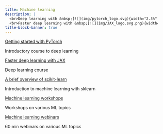 ```yaml
---
title: Machine learning
description: |
  <br>Deep learning with &nbsp;[![](img/pytorch_logo.svg){width="2.5%" fig-alt="noshadow"}](https://pytorch.org/)&emsp;&emsp;&emsp;&emsp;&emsp;&emsp;&emsp;&emsp;&emsp;&emsp;&emsp;&emsp;&emsp;&emsp;&emsp;&emsp;Machine learning with &nbsp;[![](img/sklearn_logo.svg.png){width="5%" fig-alt="noshadow"}](https://scikit-learn.org/)
  <br>Faster deep learning with &nbsp;[![](img/JAX_logo.svg.png){width="4%" fig-alt="noshadow"}](https://jax.readthedocs.io)
title-block-banner: true
---
```


:::{layout="[[5, 5], [5, 5], [5, -5]]"}

:::{.card2 .mb-3}

:::{.card-body2}

[Getting started with PyTorch](top_pt.qmd){.card-title2 .stretched-link}

[Introductory course to deep learning]{.text-muted}

:::

:::

:::{.card2 .mb-3}

:::{.card-body2}

[Faster deep learning with JAX](top_jx.qmd){.card-title2 .stretched-link}

[Deep learning course]{.text-muted}

:::

:::

:::{.card2 .mb-3}

:::{.card-body2}

[A brief overview of scikit-learn](sk_intro.qmd){.card-title2 .stretched-link}

[Introduction to machine learning with sklearn]{.text-muted}

:::

:::

:::{.card2 .mb-3}

:::{.card-body2}

[Machine learning workshops](ws_audio_dataloader.qmd){.card-title2 .stretched-link}

[Workshops on various ML topics]{.text-muted}

:::

:::

:::{.card2 .mb-3}

:::{.card-body2}

[Machine learning webinars](wb_torchtensors.qmd){.card-title2 .stretched-link}

[60 min webinars on various ML topics]{.text-muted}

:::

:::

::::
